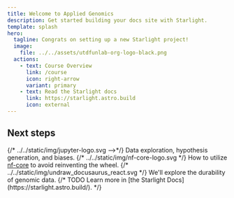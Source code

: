 ```yaml
---
title: Welcome to Applied Genomics
description: Get started building your docs site with Starlight.
template: splash
hero:
  tagline: Congrats on setting up a new Starlight project!
  image:
    file: ../../assets/utdfunlab-org-logo-black.png
  actions:
    - text: Course Overview
      link: /course
      icon: right-arrow
      variant: primary
    - text: Read the Starlight docs
      link: https://starlight.astro.build
      icon: external
---
```



## Next steps

<CardGrid stagger>
  <Card title="Data Analysis" icon="pencil">
    {/* ../../static/img/jupyter-logo.svg -->*/}
    Data exploration, hypothesis generation, and biases.
  </Card>
  <Card title="Reproducible Research" icon="add-document">
    {/* ../../static/img/nf-core-logo.svg */}
    How to utilize <a href="https://nf-co.re/">nf-core</a> to avoid reinventing the
    wheel.
  </Card>
  <Card title="Genomics" icon="setting">
    {/* ../../static/img/undraw_docusaurus_react.svg */}
    We'll explore the durability of genomic data.
  </Card>
  {/* TODO <Card title="Read the docs" icon="open-book">
    Learn more in [the Starlight Docs](https://starlight.astro.build/).
  </Card>*/}
</CardGrid>
